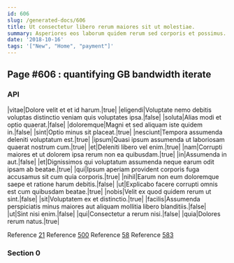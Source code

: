 ```yaml
---
id: 606
slug: /generated-docs/606
title: Ut consectetur libero rerum maiores sit ut molestiae.
summary: Asperiores eos laborum quidem rerum sed corporis et possimus.
date: '2018-10-16'
tags: '["New", "Home", "payment"]'
---
```

## Page #606 : quantifying GB bandwidth iterate

### API

|vitae|Dolore velit et et id harum.|true|
|eligendi|Voluptate nemo debitis voluptas distinctio veniam quis voluptates ipsa.|false|
|soluta|Alias modi et optio quaerat.|false|
|doloremque|Magni et sed aliquam iste quidem in.|false|
|sint|Optio minus sit placeat.|true|
|nesciunt|Tempora assumenda deleniti voluptatum est.|true|
|ipsum|Quasi ipsum assumenda ut laboriosam quaerat nostrum cum.|true|
|et|Deleniti libero vel enim.|true|
|nam|Corrupti maiores et ut dolorem ipsa rerum non ea quibusdam.|true|
|in|Assumenda in aut.|false|
|et|Dignissimos qui voluptatum assumenda neque earum odit ipsam ab beatae.|true|
|qui|Ipsum aperiam provident corporis fuga accusamus sit cum quia corporis.|true|
|nihil|Earum non eum doloremque saepe et ratione harum debitis.|false|
|ut|Explicabo facere corrupti omnis est cum quibusdam beatae.|true|
|nobis|Velit ex quod quidem rerum ut sint.|false|
|sit|Voluptatem ex et distinctio.|true|
|facilis|Assumenda perspiciatis minus maiores aut aliquam mollitia libero blanditiis.|false|
|ut|Sint nisi enim.|false|
|qui|Consectetur a rerum nisi.|false|
|quia|Dolores rerum natus.|true|

Reference [21](/generated-docs/21)
Reference [500](/generated-docs/500)
Reference [58](/generated-docs/58)
Reference [583](/generated-docs/583)


### Section 0

